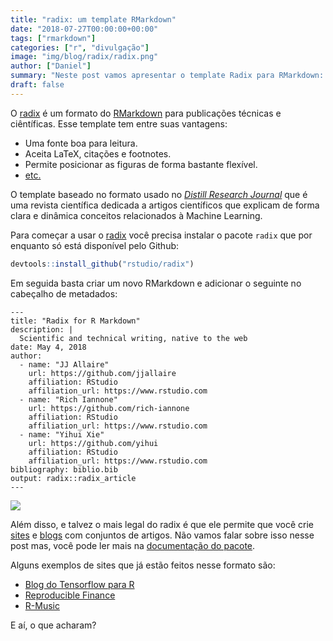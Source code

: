 ```yaml
---
title: "radix: um template RMarkdown"
date: "2018-07-27T00:00:00+00:00"
tags: ["rmarkdown"]
categories: ["r", "divulgação"]
image: "img/blog/radix/radix.png"
author: ["Daniel"]
summary: "Neste post vamos apresentar o template Radix para RMarkdown: um formato criado especificamente para escrever artigos científicos para páginas da internet."
draft: false
---
```


O [radix](https://radixpub.github.io/radix-r/) é um formato do [RMarkdown](https://rmarkdown.rstudio.com) para publicações técnicas e ciêntíficas. Esse template tem entre suas vantagens:

* Uma fonte boa para leitura.
* Aceita LaTeX, citações e footnotes.
* Permite posicionar as figuras de forma bastante flexível.
* [etc.](https://radixpub.github.io/radix-r/)

O template baseado no formato usado no [*Distill Research Journal*](https://distill.pub) que é uma revista científica dedicada a artigos científicos que explicam de forma clara e dinâmica conceitos relacionados à Machine Learning.

Para começar a usar o [radix](https://radixpub.github.io/radix-r/) você precisa instalar o pacote `radix` que por enquanto só está disponível pelo Github:

```r
devtools::install_github("rstudio/radix")
```

Em seguida basta criar um novo RMarkdown e adicionar o seguinte no cabeçalho de metadados:

```
---
title: "Radix for R Markdown"
description: | 
  Scientific and technical writing, native to the web
date: May 4, 2018
author:
  - name: "JJ Allaire"
    url: https://github.com/jjallaire
    affiliation: RStudio
    affiliation_url: https://www.rstudio.com
  - name: "Rich Iannone"
    url: https://github.com/rich-iannone
    affiliation: RStudio
    affiliation_url: https://www.rstudio.com
  - name: "Yihui Xie"
    url: https://github.com/yihui
    affiliation: RStudio
    affiliation_url: https://www.rstudio.com
bibliography: biblio.bib
output: radix::radix_article
---
```

![](images/posts/conteudo/radix/radix.png)

Além disso, e talvez o mais legal do radix é que ele permite que você crie [sites](https://radixpub.github.io/radix-r/website.html) e [blogs](https://radixpub.github.io/radix-r/blog.html) com conjuntos de artigos. Não vamos falar sobre isso nesse post mas, você pode ler mais na [documentação do pacote](https://radixpub.github.io/radix-r/).

Alguns exemplos de sites que já estão feitos nesse formato são:

* [Blog do Tensorflow para R](http://blogs.rstudio.com/tensorflow/)
* [Reproducible Finance](https://beta.rstudioconnect.com/content/3776/)
* [R-Music](http://r-music.rbind.io)

E aí, o que acharam?
